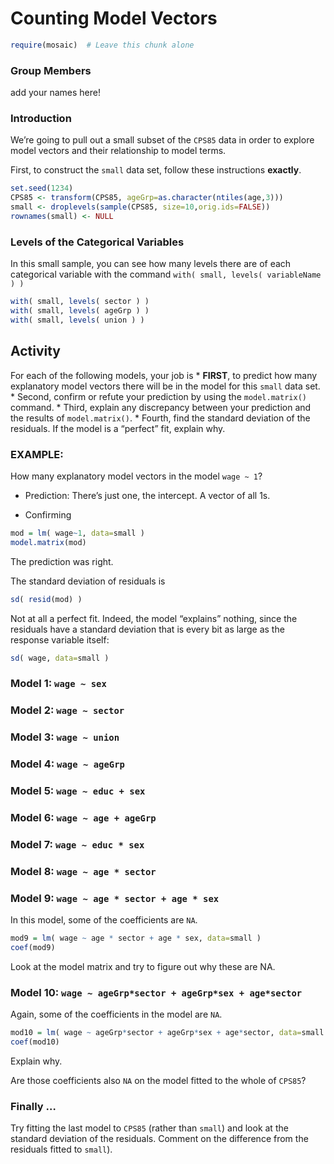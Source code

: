 # Counting Model Vectors

```r
require(mosaic)  # Leave this chunk alone
```

###  Group Members

add your names here!

### Introduction

We're going to pull out a small subset of the `CPS85` data in order to explore model vectors and their relationship to model terms.

First, to construct the `small` data set, follow these instructions **exactly**.

```r
set.seed(1234)
CPS85 <- transform(CPS85, ageGrp=as.character(ntiles(age,3)))
small <- droplevels(sample(CPS85, size=10,orig.ids=FALSE))
rownames(small) <- NULL
```

### Levels of the Categorical Variables

In this small sample, you can see how many levels there are of each categorical variable with the command `with( small, levels( variableName ) )`

```r
with( small, levels( sector ) )
with( small, levels( ageGrp ) )
with( small, levels( union ) )
```

## Activity

For each of the following models, your job is 
* **FIRST**, to predict how many explanatory model vectors there will be in the model for this `small` data set.
* Second, confirm or refute your prediction by using the `model.matrix()` command.
* Third, explain any discrepancy between your prediction and the results of `model.matrix()`.
* Fourth, find the standard deviation of the residuals.  If the model is a "perfect" fit, explain why.

### EXAMPLE:

How many explanatory model vectors in the model `wage ~ 1`?

* Prediction: There's just one, the intercept.  A vector of all 1s.

* Confirming
```r
mod = lm( wage~1, data=small )
model.matrix(mod)
```

The prediction was right.

The standard deviation of residuals is
```r
sd( resid(mod) )
```
Not at all a perfect fit.  Indeed, the model "explains" nothing, since the residuals have a standard deviation that is every bit as large as the response variable itself:
```r
sd( wage, data=small )
```

### Model 1: `wage ~ sex`

### Model 2: `wage ~ sector`

### Model 3: `wage ~ union`

### Model 4: `wage ~ ageGrp`

### Model 5: `wage ~ educ + sex`

### Model 6: `wage ~ age + ageGrp`

### Model 7: `wage ~ educ * sex`

### Model 8: `wage ~ age * sector`

### Model 9: `wage ~ age * sector + age * sex`

In this model, some of the coefficients are `NA`.  
```r
mod9 = lm( wage ~ age * sector + age * sex, data=small )
coef(mod9)
```
Look at the model matrix and try to figure out why these are NA.



### Model 10: `wage ~ ageGrp*sector + ageGrp*sex + age*sector`

Again, some of the coefficients in the model are `NA`.  

```r
mod10 = lm( wage ~ ageGrp*sector + ageGrp*sex + age*sector, data=small )
coef(mod10)
```

Explain why.

Are those coefficients also `NA` on the model fitted to the whole of `CPS85`?

### Finally ...

Try fitting the last model to `CPS85` (rather than `small`) and look at the standard deviation of the residuals.  Comment on the difference from the residuals fitted to `small`).